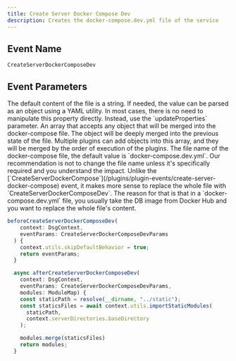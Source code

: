 ```yaml
---
title: Create Server Docker Compose Dev
description: Creates the docker-compose.dev.yml file of the service
---
```


## Event Name

`CreateServerDockerComposeDev`

## Event Parameters

<ParamField body="fileContent" type="string">
  The default content of the file is a string. If needed, the value can be parsed as an object using a YAML utility. In most cases, there is no need to manipulate this property directly. Instead, use the `updateProperties` parameter.
</ParamField>
<ParamField body="updateProperties" type="{ [key: string]: any }[]">
  An array that accepts any object that will be merged into the docker-compose file. The object will be deeply merged into the previous state of the file. Multiple plugins can add objects into this array, and they will be merged by the order of execution of the plugins.
</ParamField>
<ParamField body="outputFileName" type="string">
  The file name of the docker-compose file, the default value is `docker-compose.dev.yml`. Our recommendation is not to change the file name unless it's specifically required and you understand the impact.
</ParamField>

<Note>
Unlike the [`CreateServerDockerCompose`](/plugins/plugin-events/create-server-docker-compose) event, it makes more sense to replace the whole file with `CreateServerDockerComposeDev`. The reason for that is that in a `docker-compose.dev.yml` file, you usually take the DB image from Docker Hub and you want to replace the whole file's content.
</Note>

<RequestExample>

```ts example
beforeCreateServerDockerComposeDev(
    context: DsgContext,
    eventParams: CreateServerDockerComposeDevParams
  ) {
    context.utils.skipDefaultBehavior = true;
    return eventParams;
  }

  async afterCreateServerDockerComposeDev(
    context: DsgContext,
    eventParams: CreateServerDockerComposeDevParams,
    modules: ModuleMap) {
    const staticPath = resolve(__dirname, "../static");
    const staticsFiles = await context.utils.importStaticModules(
      staticPath,
      context.serverDirectories.baseDirectory
    );

    modules.merge(staticsFiles)
    return modules;
  }
```

</RequestExample>